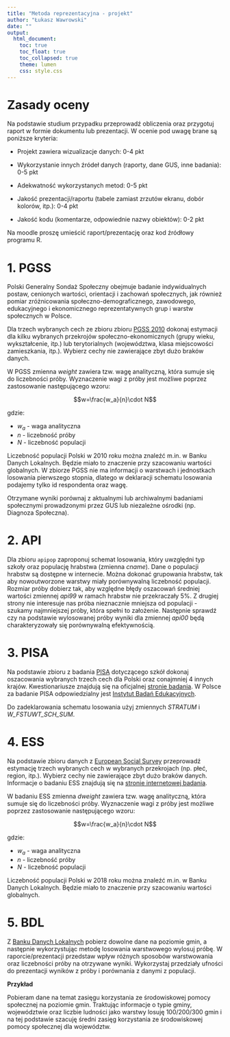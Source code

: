 ```yaml
---
title: "Metoda reprezentacyjna - projekt"
author: "Łukasz Wawrowski"
date: ""
output: 
  html_document:
    toc: true
    toc_float: true
    toc_collapsed: true
    theme: lumen
    css: style.css
---
```


# Zasady oceny

Na podstawie studium przypadku przeprowadź obliczenia oraz przygotuj raport w formie dokumentu lub prezentacji. W ocenie pod uwagę brane są poniższe kryteria: 

- Projekt zawiera wizualizacje danych: 0-4 pkt

- Wykorzystanie innych źródeł danych (raporty, dane GUS, inne badania): 0-5 pkt

- Adekwatność wykorzystanych metod: 0-5 pkt

- Jakość prezentacji/raportu (tabele zamiast zrzutów ekranu, dobór kolorów, itp.): 0-4 pkt

- Jakość kodu (komentarze, odpowiednie nazwy obiektów): 0-2 pkt 

Na moodle proszę umieścić raport/prezentację oraz kod źródłowy programu R.

# 1. PGSS

Polski Generalny Sondaż Społeczny obejmuje badanie indywidualnych postaw, cenionych wartości, orientacji i zachowań społecznych, jak również pomiar zróżnicowania społeczno-demograficznego, zawodowego, edukacyjnego i ekonomicznego reprezentatywnych grup i warstw społecznych w Polsce.

Dla trzech wybranych cech ze zbioru zbioru [PGSS 2010](data/pgss2010.RData) dokonaj estymacji dla kilku wybranych przekrojów społeczno-ekonomicznych (grupy wieku, wykształcenie, itp.) lub terytorialnych (województwa, klasa miejscowości zamieszkania, itp.). Wybierz cechy nie zawierające zbyt dużo braków danych.

W PGSS zmienna _weight_ zawiera tzw. wagę analityczną, która sumuje się do liczebności próby. Wyznaczenie wagi z próby jest możliwe poprzez zastosowanie następującego wzoru:

$$w=\frac{w_a}{n}\cdot N$$

gdzie:

- $w_a$ - waga analityczna
- $n$ - liczebność próby
- $N$ - liczebność populacji

Liczebność populacji Polski w 2010 roku można znaleźć m.in. w Banku Danych Lokalnych. Będzie miało to znaczenie przy szacowaniu wartości globalnych. W zbiorze PGSS nie ma informacji o warstwach i jednostkach losowania pierwszego stopnia, dlatego w deklaracji schematu losowania podajemy tylko id respondenta oraz wagę. 

Otrzymane wyniki porównaj z aktualnymi lub archiwalnymi badaniami społecznymi prowadzonymi przez GUS lub niezależne ośrodki (np. Diagnoza Społeczna).

# 2. API

Dla zbioru `apipop` zaproponuj schemat losowania, który uwzględni typ szkoły oraz populację hrabstwa (zmienna _cname_). Dane o populacji hrabstw są dostępne w internecie. Można dokonać grupowania hrabstw, tak aby nowoutworzone warstwy miały porównywalną liczebność populacji. Rozmiar próby dobierz tak, aby względne błędy oszacowań średniej wartości zmiennej _api99_ w ramach hrabstw nie przekraczały 5%. Z drugiej strony nie interesuje nas próba nieznacznie mniejsza od populacji - szukamy najmniejszej próby, która spełni to założenie. Następnie sprawdź czy na podstawie wylosowanej próby wyniki dla zmiennej _api00_ będą charakteryzowały się porównywalną efektywnością.

# 3. PISA

Na podstawie zbioru z badania [PISA](data/pisa_school.RData) dotyczącego szkół dokonaj oszacowania wybranych trzech cech dla Polski oraz conajmniej 4 innych krajów. Kwestionariusze znajdują się na oficjalnej [stronie badania](https://www.oecd.org/pisa/data/2018database/). W Polsce za badanie PISA odpowiedzialny jest [Instytut Badań Edukacyjnych](https://pisa.ibe.edu.pl/).

Do zadeklarowania schematu losowania użyj zmiennych _STRATUM_ i _W_FSTUWT_SCH_SUM_.

# 4. ESS

Na podstawie zbioru danych z [European Social Survey ](data/ess.RData) przeprowadź estymację trzech wybranych cech w wybranych przekrojach (np. płeć, region, itp.). Wybierz cechy nie zawierające zbyt dużo braków danych. Informacje o badaniu ESS znajdują się na [stronie internetowej badania](https://www.europeansocialsurvey.org/data/country.html?c=poland).

W badaniu ESS zmienna _dweight_ zawiera tzw. wagę analityczną, która sumuje się do liczebności próby. Wyznaczenie wagi z próby jest możliwe poprzez zastosowanie następującego wzoru:

$$w=\frac{w_a}{n}\cdot N$$

gdzie:

- $w_a$ - waga analityczna
- $n$ - liczebność próby
- $N$ - liczebność populacji

Liczebność populacji Polski w 2018 roku można znaleźć m.in. w Banku Danych Lokalnych. Będzie miało to znaczenie przy szacowaniu wartości globalnych.

# 5. BDL

Z [Banku Danych Lokalnych](https://bdl.stat.gov.pl/BDL/start) pobierz dowolne dane na poziomie gmin, a następnie wykorzystując metodę losowania warstwowego wylosuj próbę. W raporcie/prezentacji przedstaw wpływ różnych sposobów warstwowania oraz liczebności próby na otrzywane wyniki. Wykorzystaj przedziały ufności do prezentacji wyników z próby i porównania z danymi z populacji.

**Przykład**

Pobieram dane na temat zasięgu korzystania ze środowiskowej pomocy społecznej na poziomie gmin. Traktując informacje o typie gminy, województwie oraz liczbie ludności jako warstwy losuję 100/200/300 gmin i na tej podstawie szacuję średni zasięg korzystania ze środowiskowej pomocy społecznej dla województw.